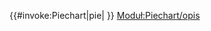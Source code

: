 <templatestyles src="Piechart/style.css"/>
{{#invoke:Piechart|pie| {{{1|[
 {"label": "wieś: $v", "value": 45}, 
 {"label": "miasto: $v"}
]}}} }}
<noinclude>
[[Moduł:Piechart/opis]]
</noinclude>